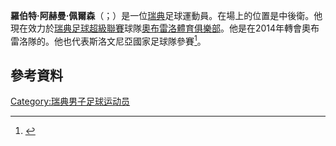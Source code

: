 {{Infobox football biography
| name           = Robert Åhman Persson
| fullname = Robert Hans Folke Åhman Persson
| image = RobertAhmanPersson.jpg
| birth_date = {{birth date and age|1987|3|26|df=y}}
| birth_place = [[Uppsala|Uppsala]], [[Sweden|Sweden]]
| height = 1.88 m
| currentclub = [[IK_Sirius_Fotboll|IK Sirius]]
| clubnumber = 6
| position = [[football_(soccer)_positions#Centre-back_(CB)|Centre Back]]<br>[[football_(soccer)_positions#Centre_midfielder_(CM)|Defensive Midfielder]]
| youthyears1 = 1991–2003
| youthclubs1 = [[Bälinge_IF|Bälinge]]
| years1 = 2004–2007
| years2 = 2006
| years3 = 2007–2008
| years4 = 2008–2010
| years5 = 2010–2013
| years6 = 2014–2016
| years7 = 2017–2018
| years8 = 2018–
| clubs1 = [[AIK_Fotboll|AIK]]
| clubs2 = → [[FC_Väsby_United|Väsby United]] (loan)
| clubs3 = [[Viborg_FF|Viborg]]
| clubs4 = [[Malmö_FF|Malmö FF]]
| clubs5 = [[AIK_Fotboll|AIK]]
| clubs6 = [[Örebro_SK|Örebro SK]]
| clubs7 = [[C.F._Os_Belenenses|Belenenses]]
| clubs8 = [[IK_Sirius_Fotboll|IK Sirius]]
| caps1 = 15
| caps2 = 25
| caps3 = 27
| caps4 = 53
| caps5 = 61
| caps6 = 74
| caps7 = 26
| caps8 = 0
| goals1 = 2
| goals2 = 1
| goals3 = 0
| goals4 = 4
| goals5 = 7
| goals6 = 5
| goals7 = 0
| goals8 = 0
| nationalyears1 = 2006
| nationalteam1 = [[Sweden_national_under-19_football_team|Sweden U19]]
| nationalcaps1 = 4
| nationalgoals1 = 0
| nationalyears2 = 2006–2008
| nationalteam2 = [[Sweden_national_under-21_football_team|Sweden U21]]
| nationalcaps2 = 12
| nationalgoals2 = 1
| club-update    = 14 January 2018
| nationalteam-update = 29 December 2009
}}
'''羅伯特·阿赫曼·佩爾森'''（{{lang-sv|Robert Åhman Persson}}；{{bd|1987年|3月26日}}）是一位[[瑞典|瑞典]]足球運動員。在場上的位置是中後衛。他現在效力於[[瑞典足球超級聯賽|瑞典足球超級聯賽]]球隊[[奧布雷洛體育俱樂部|奧布雷洛體育俱樂部]]。他是在2014年轉會奧布雷洛隊的。他也代表斯洛文尼亞國家足球隊參賽<ref>{{cite web|publisher=[[1._SNL|1. SNL]]|title=Roman Bezjak|url=http://www.prvaliga.si/klubi/mostvo/igralec.asp?idi=45277&id=32&all=1|language=sl|accessdate=2012-08-13}}</ref>。

==參考資料==
{{Reflist}}

{{DEFAULTSORT: Persson, Robert}}
[[Category:瑞典男子足球运动员|Category:瑞典男子足球运动员]]